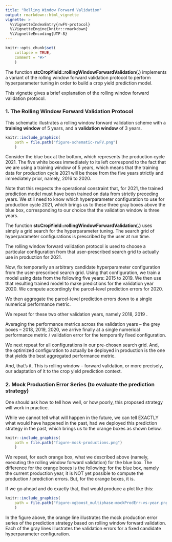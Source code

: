 ```yaml
---
title: "Rolling Window Forward Validation"
output: rmarkdown::html_vignette
vignette: >
  %\VignetteIndexEntry{rwFV-protocol}
  %\VignetteEngine{knitr::rmarkdown}
  %\VignetteEncoding{UTF-8}
---
```


```r
knitr::opts_chunk$set(
    collapse = TRUE,
    comment = "#>"
    )
```
The function
**stcCropYield::rollingWindowForwardValidation(.)**
implements a variant of the rolling window forward validation protocol
to perform hyperparameter tuning
in order to build a crop yield prediction model.

This vignette gives a brief explanation of the
rolling window forward validation protocol.

### 1. The Rolling Window Forward Validation Protocol

This schematic illustrates a rolling window forward validation scheme
with a **training window** of 5 years, and
a **validation window** of 3 years.
```r
knitr::include_graphics(
    path = file.path("figure-schematic-rwFV.png")
    )
```

Consider the blue box at the bottom, which represents the production cycle 2021.
The five white boxes immediately to its left correspond to the fact that
we are using a training window of 5 years, which means that the training data
for production cycle 2021 will be those from the five years
strictly and immediately prior, namely, 2016 to 2020.

Note that this respects the operational constraint that, for 2021,
the trained prediction model must have been trained on data
from strictly preceding years.
We still need to know which hyperparameter configuration to use
for production cycle 2021, which brings us to these three gray boxes
above the blue box, corresponding to our choice that the validation window
is three years.

The function
**stcCropYield::rollingWindowForwardValidation(.)**
uses simply a grid search for the hyperparameter tuning.
The search grid of hyperparameter configurations is prescribed
by the user at run time.

The rolling window forward validation protocol
is used to choose a particular configuration from
that user-prescribed search grid
to actually use in production for 2021.

Now, fix temporarily an arbitrary candidate hyperparameter configuration from
the user-prescribed search grid.
Using that configuration, we train a model using data
from the following five years: 2015 to 2019.
We then use that resulting trained model to make predictions
for the validation year 2020.
We compute accordingly the parcel-level prediction errors for 2020.

We then aggregate the parcel-level prediction errors down
to a single numerical performance metric.

We repeat for these two other validation years, namely 2018, 2019 .

Averaging the performance metrics across the validation years
-- the grey boxes -- 2018, 2019, 2020,
we arrive finally at a single numerical performance metric / validation error
for the temporarily fixed configuration.

We next repeat for all configurations in our pre-chosen search grid.
And, the optimized configuration to actually be deployed in production
is the one that yields the best aggregated performance metric.

And, that’s it. This is rolling window -- forward validation, or more precisely, our adaptation of it
to the crop yield prediction context.

### 2. Mock Production Error Series (to evaluate the prediction strategy)

One should ask how to tell how well, or how poorly, this proposed strategy
will work in practice.

While we cannot tell what will happen in the future, we can tell EXACTLY
what would have happened in the past, had we deployed this prediction strategy
in the past, which brings us to the orange boxes as shown below.

```r
knitr::include_graphics(
    path = file.path("figure-mock-productions.png")
    )
```

We repeat, for each orange box, what we described above
(namely, executing the rolling window forward validation) for the blue box.
The difference for the orange boxes is the following:
for the blue box, namely the current production year, it is NOT yet possible
to compute the production / prediction errors. But, for the orange boxes, it is.

If we go ahead and do exactly that, that would produce a plot like this:

```r
knitr::include_graphics(
    path = file.path("figure-xgboost_multiphase-mockProdErr-vs-year.png")
    )
```

In the figure above, the orange line illustrates the mock production
error series of the prediction strategy
based on rolling window forward validation.
Each of the gray lines illustrates the validation errors
for a fixed candidate hyperparameter configuration.
